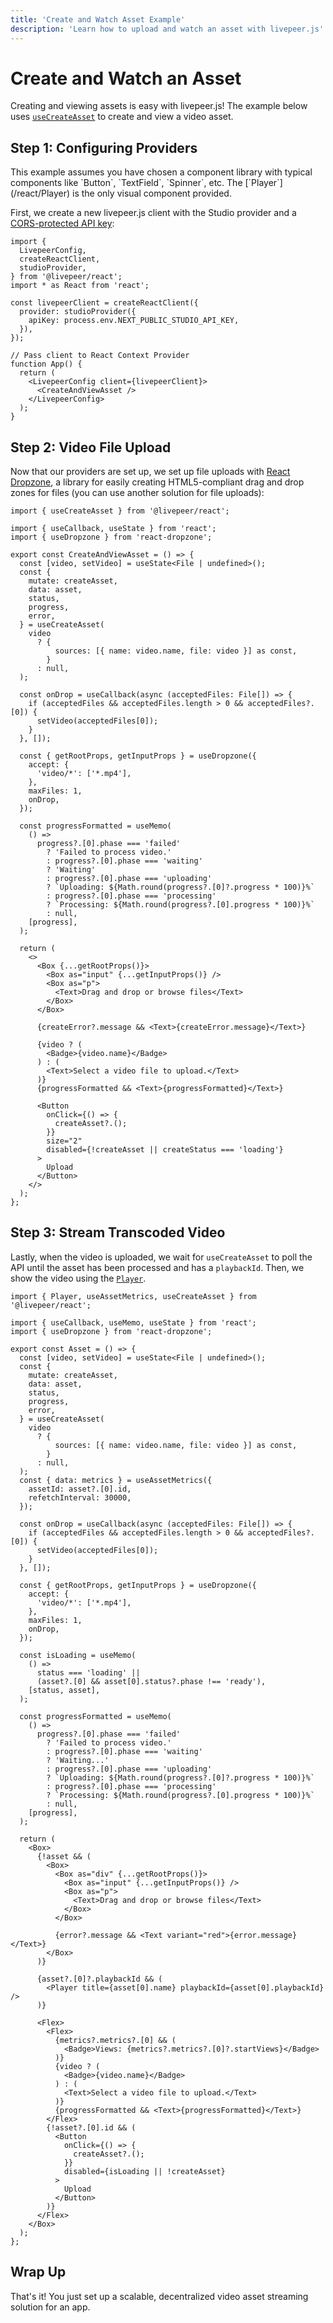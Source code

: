 ```yaml
---
title: 'Create and Watch Asset Example'
description: 'Learn how to upload and watch an asset with livepeer.js'
---
```



# Create and Watch an Asset

Creating and viewing assets is easy with livepeer.js! The example below uses [`useCreateAsset`](/react/asset/useCreateAsset)
to create and view a video asset.

<Asset />

## Step 1: Configuring Providers

<Callout>
  This example assumes you have chosen a component library with typical
  components like `Button`, `TextField`, `Spinner`, etc. The
  [`Player`](/react/Player) is the only visual component provided.
</Callout>

First, we create a new livepeer.js client with the Studio provider and a [CORS-protected API key](/react/providers/studio#apikey):

```tsx filename="App.tsx"
import {
  LivepeerConfig,
  createReactClient,
  studioProvider,
} from '@livepeer/react';
import * as React from 'react';

const livepeerClient = createReactClient({
  provider: studioProvider({
    apiKey: process.env.NEXT_PUBLIC_STUDIO_API_KEY,
  }),
});

// Pass client to React Context Provider
function App() {
  return (
    <LivepeerConfig client={livepeerClient}>
      <CreateAndViewAsset />
    </LivepeerConfig>
  );
}
```

## Step 2: Video File Upload

Now that our providers are set up, we set up file uploads with [React Dropzone](https://react-dropzone.js.org/),
a library for easily creating HTML5-compliant drag and drop zones for files (you can use another solution for file uploads):

```tsx filename="CreateAndViewAsset.tsx"
import { useCreateAsset } from '@livepeer/react';

import { useCallback, useState } from 'react';
import { useDropzone } from 'react-dropzone';

export const CreateAndViewAsset = () => {
  const [video, setVideo] = useState<File | undefined>();
  const {
    mutate: createAsset,
    data: asset,
    status,
    progress,
    error,
  } = useCreateAsset(
    video
      ? {
          sources: [{ name: video.name, file: video }] as const,
        }
      : null,
  );

  const onDrop = useCallback(async (acceptedFiles: File[]) => {
    if (acceptedFiles && acceptedFiles.length > 0 && acceptedFiles?.[0]) {
      setVideo(acceptedFiles[0]);
    }
  }, []);

  const { getRootProps, getInputProps } = useDropzone({
    accept: {
      'video/*': ['*.mp4'],
    },
    maxFiles: 1,
    onDrop,
  });

  const progressFormatted = useMemo(
    () =>
      progress?.[0].phase === 'failed'
        ? 'Failed to process video.'
        : progress?.[0].phase === 'waiting'
        ? 'Waiting'
        : progress?.[0].phase === 'uploading'
        ? `Uploading: ${Math.round(progress?.[0]?.progress * 100)}%`
        : progress?.[0].phase === 'processing'
        ? `Processing: ${Math.round(progress?.[0].progress * 100)}%`
        : null,
    [progress],
  );

  return (
    <>
      <Box {...getRootProps()}>
        <Box as="input" {...getInputProps()} />
        <Box as="p">
          <Text>Drag and drop or browse files</Text>
        </Box>
      </Box>

      {createError?.message && <Text>{createError.message}</Text>}

      {video ? (
        <Badge>{video.name}</Badge>
      ) : (
        <Text>Select a video file to upload.</Text>
      )}
      {progressFormatted && <Text>{progressFormatted}</Text>}

      <Button
        onClick={() => {
          createAsset?.();
        }}
        size="2"
        disabled={!createAsset || createStatus === 'loading'}
      >
        Upload
      </Button>
    </>
  );
};
```

## Step 3: Stream Transcoded Video

Lastly, when the video is uploaded, we wait for `useCreateAsset` to poll the API until the asset has been processed and
has a `playbackId`. Then, we show the video using the [`Player`](/react/Player).

```tsx filename="CreateAndViewAsset.tsx"
import { Player, useAssetMetrics, useCreateAsset } from '@livepeer/react';

import { useCallback, useMemo, useState } from 'react';
import { useDropzone } from 'react-dropzone';

export const Asset = () => {
  const [video, setVideo] = useState<File | undefined>();
  const {
    mutate: createAsset,
    data: asset,
    status,
    progress,
    error,
  } = useCreateAsset(
    video
      ? {
          sources: [{ name: video.name, file: video }] as const,
        }
      : null,
  );
  const { data: metrics } = useAssetMetrics({
    assetId: asset?.[0].id,
    refetchInterval: 30000,
  });

  const onDrop = useCallback(async (acceptedFiles: File[]) => {
    if (acceptedFiles && acceptedFiles.length > 0 && acceptedFiles?.[0]) {
      setVideo(acceptedFiles[0]);
    }
  }, []);

  const { getRootProps, getInputProps } = useDropzone({
    accept: {
      'video/*': ['*.mp4'],
    },
    maxFiles: 1,
    onDrop,
  });

  const isLoading = useMemo(
    () =>
      status === 'loading' ||
      (asset?.[0] && asset[0].status?.phase !== 'ready'),
    [status, asset],
  );

  const progressFormatted = useMemo(
    () =>
      progress?.[0].phase === 'failed'
        ? 'Failed to process video.'
        : progress?.[0].phase === 'waiting'
        ? 'Waiting...'
        : progress?.[0].phase === 'uploading'
        ? `Uploading: ${Math.round(progress?.[0]?.progress * 100)}%`
        : progress?.[0].phase === 'processing'
        ? `Processing: ${Math.round(progress?.[0].progress * 100)}%`
        : null,
    [progress],
  );

  return (
    <Box>
      {!asset && (
        <Box>
          <Box as="div" {...getRootProps()}>
            <Box as="input" {...getInputProps()} />
            <Box as="p">
              <Text>Drag and drop or browse files</Text>
            </Box>
          </Box>

          {error?.message && <Text variant="red">{error.message}</Text>}
        </Box>
      )}

      {asset?.[0]?.playbackId && (
        <Player title={asset[0].name} playbackId={asset[0].playbackId} />
      )}

      <Flex>
        <Flex>
          {metrics?.metrics?.[0] && (
            <Badge>Views: {metrics?.metrics?.[0]?.startViews}</Badge>
          )}
          {video ? (
            <Badge>{video.name}</Badge>
          ) : (
            <Text>Select a video file to upload.</Text>
          )}
          {progressFormatted && <Text>{progressFormatted}</Text>}
        </Flex>
        {!asset?.[0].id && (
          <Button
            onClick={() => {
              createAsset?.();
            }}
            disabled={isLoading || !createAsset}
          >
            Upload
          </Button>
        )}
      </Flex>
    </Box>
  );
};
```

## Wrap Up

That's it! You just set up a scalable, decentralized video asset streaming solution for an app.
